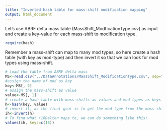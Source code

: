 ```yaml
---
title: "Inverted hash table for mass-shift modification mapping"
output: html_document
---
```

Let's use ABRF delta mass table (MassShift_ModficationType.csv) as input and create a key-value for each mass-shift to modification type.
```r
require(hash)
```

Remember a mass-shift can map to many mod types, so here create a hash table (with key as mod-type) and then invert it so that we can look for mod types using mass-shift.
 
```r
# Load the table from ABRF delta mass
MS<-read.csv("../DataAnnotations/MassShift_ModificationType.csv", sep="\t", header = TRUE, row.names = NULL)
#assign the name of mod as key
key<-MS[, 2]
# assign the mass-shift as value
value<-MS[, 1]
# create a hash table with mass-shifts as values and mod types as keys
h<-hash(key, value)
# invert it, as the final goal is to get the mod type from the mass-shift outputted by the MODa program
ih<-invert(h)
# To find what +16Dalton maps to, we can do something like this:
values(ih, keys=c(16))
```